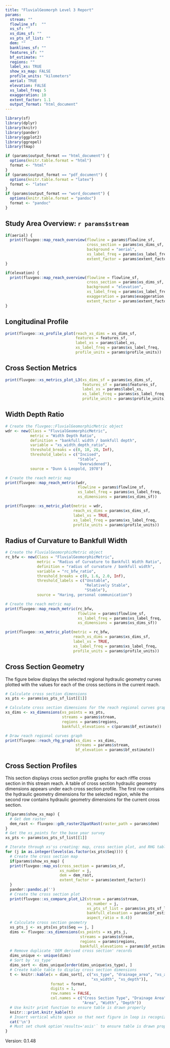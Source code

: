 ```yaml
---
title: "FluvialGeomorph Level 3 Report"
params:
  stream: ""
  flowline_sf:  ""
  xs_sf: ""
  xs_dims_sf: ""
  xs_pts_sf_list: ""
  dem: ""
  banklines_sf: ""
  features_sf: ""
  bf_estimate: ""
  regions: ""
  label_xs: TRUE
  show_xs_map: FALSE
  profile_units: "kilometers"
  aerial: TRUE
  elevation: FALSE
  xs_label_freq: 5
  exaggeration: 10
  extent_factor: 1.1
  output_format: "html_document"
---
```


```r
library(sf)
library(dplyr)
library(knitr)
library(pander)
library(ggplot2)
library(ggrepel)
library(tmap)
```

```r
if (params$output_format == "html_document") {
  options(knitr.table.format = "html")
  format <- "html"
}
if (params$output_format == "pdf_document") {
  options(knitr.table.format = "latex")
  format <- "latex"
}
if (params$output_format == "word_document") {
  options(knitr.table.format = "pandoc")
  format <- "pandoc"
}
```

## Study Area Overview: `r params$stream`
```r
if(aerial) {
  print(fluvgeo::map_reach_overview(flowline = params$flowline_sf, 
                                    cross_section = params$xs_dims_sf,
                                    background = "aerial",
                                    xs_label_freq = params$xs_label_freq,
                                    extent_factor = params$extent_factor))
}
```

```r
if(elevation) {
  print(fluvgeo::map_reach_overview(flowline = flowline_sf, 
                                    cross_section = params$xs_dims_sf,
                                    background = "elevation",
                                    xs_label_freq = params$xs_label_freq,
                                    exaggeration = params$exaggeration,
                                    extent_factor = params$extent_factor))
}
```

## Longitudinal Profile
```r
print(fluvgeo::xs_profile_plot(reach_xs_dims = xs_dims_sf, 
                               features = features_sf, 
                               label_xs = params$label_xs,
                               xs_label_freq = params$xs_label_freq,
                               profile_units = params$profile_units))
```

## Cross Section Metrics
```r
print(fluvgeo::xs_metrics_plot_L3(xs_dims_sf = params$xs_dims_sf, 
                                  features_sf = params$features_sf,
                                  label_xs = params$label_xs,
                                  xs_label_freq = params$xs_label_freq,
                                  profile_units = params$profile_units))
```

## Width Depth Ratio
```r
# Create the fluvgeo::FluvialGeomorphicMetric object
wdr <- new(Class = "FluvialGeomorphicMetric",
           metric = "Width Depth Ratio",
           definition = "bankfull width / bankfull depth",
           variable = "xs_width_depth_ratio",
           threshold_breaks = c(0, 10, 20, Inf),
           threshold_labels = c("Incised",
                                "Stable",
                                "Overwidened"),
           source = "Dunn & Leopold, 1978")

# Create the reach metric map
print(fluvgeo::map_reach_metric(wdr,
                                flowline = params$flowline_sf,
                                xs_label_freq = params$xs_label_freq,
                                xs_dimensions = params$xs_dims_sf))
```

```r
print(fluvgeo::xs_metric_plot(metric = wdr,
                              reach_xs_dims = params$xs_dims_sf,
                              label_xs = TRUE,
                              xs_label_freq = params$xs_label_freq,
                              profile_units = params$profile_units))
```

## Radius of Curvature to Bankfull Width
```r
# Create the FluvialGeomorphicMetric object
rc_bfw <- new(Class = "FluvialGeomorphicMetric",
              metric = "Radius of Curvature to Bankfull Width Ratio",
              definition = "radius of curvature / bankfull width",
              variable = "rc_bfw_ratio",
              threshold_breaks = c(0, 1.6, 2.0, Inf),
              threshold_labels = c("Unstable",
                                   "Relatively Stable",
                                   "Stable"),
              source = "Haring, personal communication")

# Create the reach metric map
print(fluvgeo::map_reach_metric(rc_bfw,
                                flowline = params$flowline_sf,
                                xs_label_freq = params$xs_label_freq,
                                xs_dimensions = params$xs_dims_sf))
```

```r
print(fluvgeo::xs_metric_plot(metric = rc_bfw,
                              reach_xs_dims = params$xs_dims_sf,
                              label_xs = TRUE,
                              xs_label_freq = params$xs_label_freq,
                              profile_units = params$profile_units))
```

## Cross Section Geometry
The figure below displays the selected regional hydraulic geometry curves plotted with the values for each of the cross sections in the current reach.

```r
# Calculate cross section dimensions
xs_pts <- params$xs_pts_sf_list[[1]]

# Calculate cross section dimensions for the reach regional curves graph
xs_dims <- xs_dimensions(xs_points = xs_pts,
                         streams = params$stream,
                         regions = params$regions,
                         bankfull_elevations = c(params$bf_estimate))

# Draw reach regional curves graph
print(fluvgeo::reach_rhg_graph(xs_dims = xs_dims,
                               streams = params$stream,
                               bf_elevation = params$bf_estimate))
```

## Cross Section Profiles
This section displays cross section profile graphs for each riffle cross section in this stream reach. A table of cross section hydraulic geometry dimensions appears under each cross section profile. The first row contains the hydraulic geometry dimensions for the selected region, while the second row contains hydraulic geometry dimensions for the current cross section.

```r
if(params$show_xs_map) {
  # Get dem raster
  dem_rast <- fluvgeo::gdb_raster2SpatRast(raster_path = params$dem)
}
# Get the xs_points for the base year survey
xs_pts <- params$xs_pts_sf_list[[1]]

# Iterate through xs'ss creating: map, cross section plot, and RHG table
for (j in as.integer(levels(as.factor(xs_pts$Seq)))) {
  # Create the cross section map
  if(params$show_xs_map) {
  print(fluvgeo::map_xs(cross_section = params$xs_sf,
                        xs_number = j,
                        dem = dem_rast,
                        extent_factor = params$extent_factor))
  }
  pander::pandoc.p('')
  # Create the cross section plot
  print(fluvgeo::xs_compare_plot_L2(stream = params$stream,
                                    xs_number = j,
                                    xs_pts_sf_list = params$xs_pts_sf_list,
                                    bankfull_elevation = params$bf_estimate,
                                    aspect_ratio = 0.4))
  # Calculate cross section geometry
  xs_pts_j <- xs_pts[xs_pts$Seq == j, ]
  dims <- fluvgeo::xs_dimensions(xs_points = xs_pts_j,
                                 streams = params$stream,
                                 regions = params$regions,
                                 bankfull_elevations = params$bf_estimate)
  # Remove duplicate 'DEM derived cross section' records
  dims_unique <- unique(dims)
  # Sort by 'xs_type'
  dims_sort <- dims_unique[order(dims_unique$xs_type), ]
  # Create kable table to display cross section dimensions
  t <- knitr::kable(x = dims_sort[, c("xs_type", "drainage_area", "xs_area", 
                                      "xs_width", "xs_depth")],
                    format = format,
                    digits = 1,
                    row.names = FALSE,
                    col.names = c("Cross Section Type", "Drainage Area", 
                                  "Area", "Width", "Depth"))
  # Use knitr print function to ensure table is drawn properly
  knitr:::print.knitr_kable(t)
  # Insert vertical white space so that next figure in loop is recognized
  cat('\n')
  # Must set chunk option`results='asis'` to ensure table is drawn properly
}
```


Version: 0.1.48
